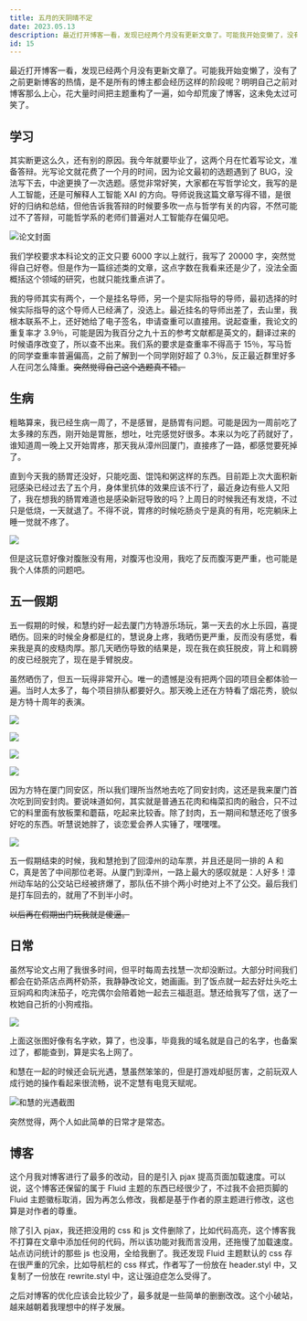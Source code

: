 ```yaml
---
title: 五月的天阴晴不定
date: 2023.05.13
description: 最近打开博客一看，发现已经两个月没有更新文章了。可能我开始变懒了，没有了之前更新博客的热情，是不是所有的博主都会经历这样的阶段呢？明明自己之前对博客那么上心，花大量时间把主题重构了一遍，如今却荒废了博客，这未免太过可笑了......
id: 15
---
```


最近打开博客一看，发现已经两个月没有更新文章了。可能我开始变懒了，没有了之前更新博客的热情，是不是所有的博主都会经历这样的阶段呢？明明自己之前对博客那么上心，花大量时间把主题重构了一遍，如今却荒废了博客，这未免太过可笑了。

## 学习

其实断更这么久，还有别的原因。我今年就要毕业了，这两个月在忙着写论文，准备答辩。光写论文就花费了一个月的时间，因为论文最初的选题遇到了 BUG，没法写下去，中途更换了一次选题。感觉非常好笑，大家都在写哲学论文，我写的是人工智能，还是可解释人工智能 XAI 的方向。导师说我这篇文章写得不错，是很好的归纳和总结，但他告诉我答辩的时候要多吹一点与哲学有关的内容，不然可能过不了答辩，可能哲学系的老师们普遍对人工智能存在偏见吧。

![论文封面](https://article.biliimg.com/bfs/article/4d09eada18e025d993bedff1fe0008c92b4b7f00.png)

我们学校要求本科论文的正文只要 6000 字以上就行，我写了 20000 字，突然觉得自己好卷。但是作为一篇综述类的文章，这点字数在我看来还是少了，没法全面概括这个领域的研究，也就只能找重点讲了。

我的导师其实有两个，一个是挂名导师，另一个是实际指导的导师，最初选择的时候实际指导的这个导师人已经满了，没选上。最近挂名的导师出差了，去山里，我根本联系不上，还好她给了电子签名，申请查重可以直接用。说起查重，我论文的重复率才 3.9％，可能是因为我百分之九十五的参考文献都是英文的，翻译过来的时候语序改变了，所以查不出来。我们系的要求是查重率不得高于 15％，写马哲的同学查重率普遍偏高，之前了解到一个同学刚好超了 0.3％，反正最近群里好多人在问怎么降重。~~突然觉得自己这个选题真不错。~~

## 生病

粗略算来，我已经生病一周了，不是感冒，是肠胃有问题。可能是因为一周前吃了太多辣的东西，刚开始是胃胀，想吐，吐完感觉好很多。本来以为吃了药就好了，谁知道周一晚上又开始胃疼，那天我从漳州回厦门，直接疼了一路，都感觉要死掉了。

直到今天我的肠胃还没好，只能吃面、馄饨和粥这样的东西。目前距上次大面积新冠感染已经过去了五个月，身体里抗体的效果应该不行了，最近身边有些人又阳了，我在想我的肠胃难道也是感染新冠导致的吗？上周日的时候我还有发烧，不过只是低烧，一天就退了。不得不说，胃疼的时候吃肠炎宁是真的有用，吃完躺床上睡一觉就不疼了。

![](https://article.biliimg.com/bfs/article/4266060f6ea36d74e56d34d42b9b0a4aa42c09e4.jpg)

但是这玩意好像对腹胀没有用，对腹泻也没用，我吃了反而腹泻更严重，也可能是我个人体质的问题吧。

## 五一假期

五一假期的时候，和慧约好一起去厦门方特游乐场玩，第一天去的水上乐园，喜提晒伤。回来的时候全身都是红的，慧说身上疼，我晒伤更严重，反而没有感觉，看来我是真的皮糙肉厚。那几天晒伤导致的结果是，现在我在疯狂脱皮，背上和肩膀的皮已经脱完了，现在是手臂脱皮。

虽然晒伤了，但五一玩得非常开心。唯一的遗憾是没有把两个园的项目全都体验一遍。当时人太多了，每个项目排队都要好久。那天晚上还在方特看了烟花秀，貌似是方特十周年的表演。

![](https://article.biliimg.com/bfs/article/862883a9efd72657b77563b16c2b7a93ec855702.jpg)

![](https://article.biliimg.com/bfs/article/7ebd6eaa9cf50599b6cbfae2788b01a680592808.jpg)

![](https://article.biliimg.com/bfs/article/71225babd1729d0b7f54e46e910c2553248b208a.jpg)

![](https://article.biliimg.com/bfs/article/7487ae3743195c7992af879176709f79f241e4d2.jpg)

因为方特在厦门同安区，所以我们理所当然地去吃了同安封肉，这还是我来厦门首次吃到同安封肉。要说味道如何，其实就是普通五花肉和梅菜扣肉的融合，只不过它的料里面有放板栗和蘑菇，吃起来比较香。除了封肉，五一期间和慧还吃了很多好吃的东西。听慧说她胖了，谈恋爱会养人实锤了，嘿嘿嘿。

![](https://article.biliimg.com/bfs/article/8ed5670d0564c7c47d2d9108ca7747adcad0b3e8.jpg)

五一假期结束的时候，我和慧抢到了回漳州的动车票，并且还是同一排的 A 和 C，真是苦了中间那位老哥。从厦门到漳州，一路上最大的感叹就是：人好多！漳州动车站的公交站已经被挤爆了，那队伍不排个两小时绝对上不了公交。最后我们是打车回去的，就用了不到半小时。

~~以后再在假期出门玩我就是傻逼。~~

## 日常

虽然写论文占用了我很多时间，但平时每周去找慧一次却没断过。大部分时间我们都会在奶茶店点两杯奶茶，我静静改论文，她画画。到了饭点就一起去好灶头吃土豆焖鸡和肉沫茄子，吃完偶尔会陪着她一起去三福逛逛。慧还给我写了信，送了一枚她自己折的小狗戒指。

![](https://article.biliimg.com/bfs/article/2fdf17a39ca11aad39143b9bca5f1bff20b1411d.jpg)

上面这张图好像有名字欸，算了，也没事，毕竟我的域名就是自己的名字，也备案过了，都能查到，算是实名上网了。

和慧在一起的时候还会玩光遇，慧虽然笨笨的，但是打游戏却挺厉害，之前玩双人成行她的操作看起来很流畅，说不定慧有电竞天赋呢。

![和慧的光遇截图](https://article.biliimg.com/bfs/article/21ba70f5c4106126ccf70d1d08be9dfbdd2d797e.jpg)

突然觉得，两个人如此简单的日常才是常态。

## 博客

这个月我对博客进行了最多的改动，目的是引入 pjax 提高页面加载速度。可以说，这个博客还保留的属于 Fluid 主题的东西已经很少了，不过我不会把页脚的 Fluid 主题徽标取消，因为再怎么修改，我都是基于作者的原主题进行修改，这也算是对作者的尊重。

除了引入 pjax，我还把没用的 css 和 js 文件删除了，比如代码高亮，这个博客我不打算在文章中添加任何的代码，所以该功能对我而言没用，还拖慢了加载速度。站点访问统计的那些 js 也没用，全给我删了。我还发现 Fluid 主题默认的 css 存在很严重的冗余，比如导航栏的 css 样式，作者写了一份放在 header.styl 中，又复制了一份放在 rewrite.styl 中，这让强迫症怎么受得了。

之后对博客的优化应该会比较少了，最多就是一些简单的删删改改。这个小破站，越来越朝着我理想中的样子发展。
